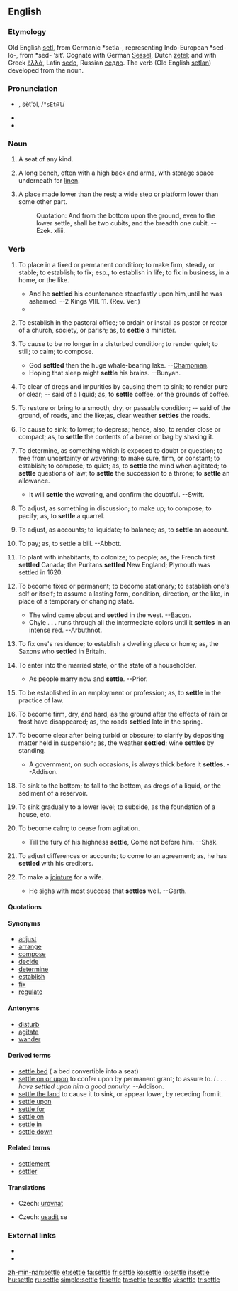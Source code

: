 ==English==
{{webster 1913}}

===Etymology===
Old English [[setl]], from Germanic *setla-, representing Indo-European *sed-lo-, from *sed- ‘sit’. Cognate with German [[Sessel]], Dutch [[zetel]]; and with Greek [[ἑλλά]], Latin [[sedo]], Russian [[седло]].  The verb (Old English [[setlan]]) developed from the noun.

===Pronunciation===
* {{IPA|/ˈsɛtəl/}}, sĕtʹəl, /<tt>"sEt@l</tt>/
* {{audio|en-us-settle.ogg|Audio (US)}}
* {{rhymes|ɛtəl}}

===Noun===
{{en-noun}}

# {{archaic}} A seat of any kind.
# A long [[bench]], often with a high back and arms, with storage space underneath for [[linen]].
# {{obsolete}} A place made lower than the rest; a wide step or platform lower than some other part.
#: Quotation:  And from the bottom upon the ground, even to the lower settle, shall be two cubits, and the breadth one cubit. --Ezek. xliii.

===Verb===
{{en-verb|settl|ing}}

# {{transitive}} To place in a fixed or permanent condition; to make firm, steady, or stable; to establish; to fix; esp., to establish in life; to fix in business, in a home, or the like.
#* And he '''settled''' his countenance steadfastly upon him,until he was ashamed. --2 Kings VIII. 11. (Rev. Ver.)
#*{{quote-book|year=1700|title=[[w:Metamorphoses‎|Metamorphoses]]|author=[[w:Ovid|Ovid]]|by=[[w:John Dryden|John Dryden]]|passage=The father thought the time drew on Of '''settling''' in the world his only son.}}
# {{transitive|obsolete|US}} To establish in the pastoral office; to ordain or install as pastor or rector of a church, society, or parish; as, to '''settle''' a minister.
# {{transitive}} To cause to be no longer in a disturbed condition; to render quiet; to still; to calm; to compose.
#* God '''settled''' then the huge whale-bearing lake. --[[w:Chapman|Champman]].
#* Hoping that sleep might '''settle''' his brains. --Bunyan.
# {{transitive}} To clear of dregs and impurities by causing them to sink; to render pure or clear; -- said of a liquid; as, to '''settle''' coffee, or the grounds of coffee.
# {{transitive}} To restore or bring to a smooth, dry, or passable condition; -- said of the ground, of roads, and the like;as, clear weather '''settles''' the roads.
# {{transitive}} To cause to sink; to lower; to depress; hence, also, to render close or compact; as, to '''settle''' the contents of a barrel or bag by shaking it.
# {{transitive}} To determine, as something which is exposed to doubt or question; to free from uncertainty or wavering; to make sure, firm, or constant; to establish; to compose; to quiet; as, to '''settle''' the mind when agitated; to '''settle''' questions of law; to '''settle''' the succession to a throne; to '''settle''' an allowance.
#* It will '''settle''' the wavering, and confirm the doubtful. --Swift.
# {{transitive}} To adjust, as something in discussion; to make up; to compose; to pacify; as, to '''settle''' a quarrel.
# {{transitive|archaic}} To adjust, as accounts; to liquidate; to balance; as, to '''settle''' an account.
# {{transitive|colloquial}} To pay; as, to settle a bill. --Abbott.
# {{transitive}} To plant with inhabitants; to colonize; to people; as, the French first '''settled''' Canada; the Puritans '''settled''' New England; Plymouth was settled in 1620.
# {{intransitive}} To become fixed or permanent; to become stationary; to establish one's self or itself; to assume a lasting form, condition, direction, or the like, in place of a temporary or changing state.
#* The wind came about and '''settled''' in the west. --[[w:Bacon|Bacon]].
#* Chyle . . . runs through all the intermediate colors until it '''settles''' in an intense red. --Arbuthnot.
# {{intransitive}} To fix one's residence; to establish a dwelling place or home; as, the Saxons who '''settled''' in Britain.
# {{intransitive}} To enter into the married state, or the state of a householder.
#* As people marry now and '''settle'''. --Prior.
# {{intransitive}} To be established in an employment or profession; as, to '''settle''' in the practice of law.
# {{intransitive}} To become firm, dry, and hard, as the ground after the effects of rain or frost have disappeared; as, the roads '''settled''' late in the spring.
# {{intransitive}} To become clear after being turbid or obscure; to clarify by depositing matter held in suspension; as, the weather '''settled'''; wine '''settles''' by standing.
#* A government, on such occasions, is always thick before it '''settles'''. --Addison.
# {{intransitive}} To sink to the bottom; to fall to the bottom, as dregs of a liquid, or the sediment of a reservoir.
# {{intransitive}} To sink gradually to a lower level; to subside, as the foundation of a house, etc.
# {{intransitive}} To become calm; to cease from agitation.
#* Till the fury of his highness '''settle''', Come not before him. --Shak.
# {{intransitive}} To adjust differences or accounts; to come to an agreement; as, he has '''settled''' with his creditors.
# {{intransitive|obsolete}} To make a [[jointure]] for a wife.
#* He sighs with most success that '''settles''' well. --Garth.

====Quotations====
{{seeCites}}

====Synonyms====
* [[adjust]]
* [[arrange]]
* [[compose]]
* [[decide]]
* [[determine]]
* [[establish]]
* [[fix]]
* [[regulate]]

====Antonyms====
* [[disturb]]
* [[agitate]]
* [[wander]]

====Derived terms====
* [[settle bed]] ({{UK}} a bed convertible into a seat)
* [[settle on or upon]] {{archaic}} to confer upon by permanent grant; to assure to. ''I . . . have settled upon him a good annuity.'' --Addison.
* [[settle the land]] {{obsolete}} {{nautical}} to cause it to sink, or appear lower, by receding from it.
* [[settle upon]]
* [[settle for]]
* [[settle on]]
* [[settle in]]
* [[settle down]]

====Related terms====
* [[settlement]]
* [[settler]]

====Translations====
{{trans-top|to adjust, as something in discussion; to make up; to compose; to pacify}}
* Czech: [[urovnat]]
{{trans-mid}}
{{trans-bottom}}

{{trans-top|to fix one's residence}}
* Czech: [[usadit]] se
{{trans-mid}}
{{trans-bottom}}

===External links===
* {{R:Webster 1913}}
* {{R:Century 1911}}

[[zh-min-nan:settle]]
[[et:settle]]
[[fa:settle]]
[[fr:settle]]
[[ko:settle]]
[[io:settle]]
[[it:settle]]
[[hu:settle]]
[[ru:settle]]
[[simple:settle]]
[[fi:settle]]
[[ta:settle]]
[[te:settle]]
[[vi:settle]]
[[tr:settle]]